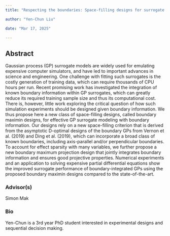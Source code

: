 ```yaml
---
title: "Respecting the boundaries: Space-filling designs for surrogate modeling with boundary information"

author: "Yen-Chun Liu"

date: "Mar 17, 2025"

---
```


## Abstract 
Gaussian process (GP) surrogate models are widely used for emulating expensive computer simulators, and have led to important advances in science and engineering. One challenge with fitting such surrogates is the costly generation of training data, which can require thousands of CPU hours per run. Recent promising work has investigated the integration of known boundary information within GP surrogates, which can greatly reduce its required training sample size and thus its computational cost. There is, however, little work exploring the critical question of how such simulation experiments should be designed given boundary information. We thus propose here a new class of space-filling designs, called boundary maximin designs, for effective GP surrogate modeling with boundary information. Our designs rely on a new space-filling criterion that is derived from the asymptotic D-optimal designs of the boundary GPs from Vernon et al. (2019) and Ding et al. (2019), which can incorporate a broad class of known boundaries, including axis-parallel and/or perpendicular boundaries. To account for effect sparsity with many variables, we further propose a new boundary maximum projection design that jointly integrates boundary information and ensures good projective properties. Numerical experiments and an application to solving expensive partial differential equations show the improved surrogate performance of boundary-integrated GPs using the proposed boundary maximin designs compared to the state-of-the-art.


### Advisor(s)

Simon Mak

### Bio
Yen-Chun is a 3rd year PhD student interested in experimental designs and sequential decision making.

